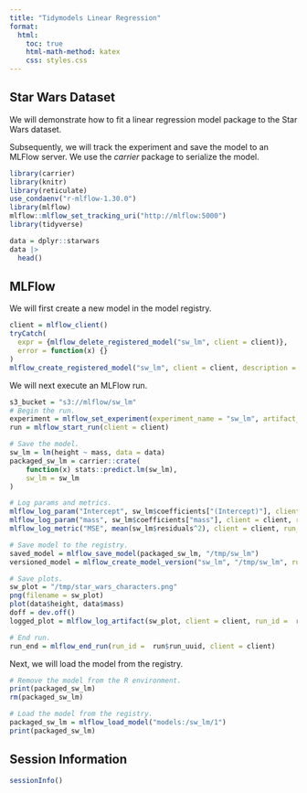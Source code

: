 ```yaml
---
title: "Tidymodels Linear Regression"
format:
  html:
    toc: true
    html-math-method: katex
    css: styles.css
---
```


## Star Wars Dataset

We will demonstrate how to fit a linear regression model package to the Star Wars dataset.

Subsequently, we will track the experiment and save the model to an MLFlow server. We use the *carrier* package to serialize the model.

```r

library(carrier)
library(knitr)
library(reticulate)
use_condaenv("r-mlflow-1.30.0")
library(mlflow)
mlflow::mlflow_set_tracking_uri("http://mlflow:5000")
library(tidyverse)

data = dplyr::starwars
data |>
  head()
```

## MLFlow

We will first create a new model in the model registry.

```r

client = mlflow_client()
tryCatch(
  expr = {mlflow_delete_registered_model("sw_lm", client = client)},
  error = function(x) {}
)
mlflow_create_registered_model("sw_lm", client = client, description = "Perform predictions using Star Wars characters.")
```

We will next execute an MLFlow run.

```r

s3_bucket = "s3://mlflow/sw_lm"
# Begin the run.
experiment = mlflow_set_experiment(experiment_name = "sw_lm", artifact_location = s3_bucket) 
run = mlflow_start_run(client = client)

# Save the model.
sw_lm = lm(height ~ mass, data = data)
packaged_sw_lm = carrier::crate(
    function(x) stats::predict.lm(sw_lm),
    sw_lm = sw_lm
)

# Log params and metrics.
mlflow_log_param("Intercept", sw_lm$coefficients["(Intercept)"], client = client, run_id = run$run_uuid)
mlflow_log_param("mass", sw_lm$coefficients["mass"], client = client, run_id = run$run_uuid)
mlflow_log_metric("MSE", mean(sw_lm$residuals^2), client = client, run_id = run$run_uuid)

# Save model to the registry.
saved_model = mlflow_save_model(packaged_sw_lm, "/tmp/sw_lm")     
versioned_model = mlflow_create_model_version("sw_lm", "/tmp/sw_lm", run_id = run$run_uuid, client = client)

# Save plots.
sw_plot = "/tmp/star_wars_characters.png"
png(filename = sw_plot)
plot(data$height, data$mass)
doff = dev.off()
logged_plot = mlflow_log_artifact(sw_plot, client = client, run_id =  run$run_uuid) 

# End run.
run_end = mlflow_end_run(run_id =  run$run_uuid, client = client)
```

Next, we will load the model from the registry.

```r

# Remove the model from the R environment.
print(packaged_sw_lm)
rm(packaged_sw_lm)

# Load the model from the registry.
packaged_sw_lm = mlflow_load_model("models:/sw_lm/1")
print(packaged_sw_lm)
```

## Session Information

```r

sessionInfo()
```
